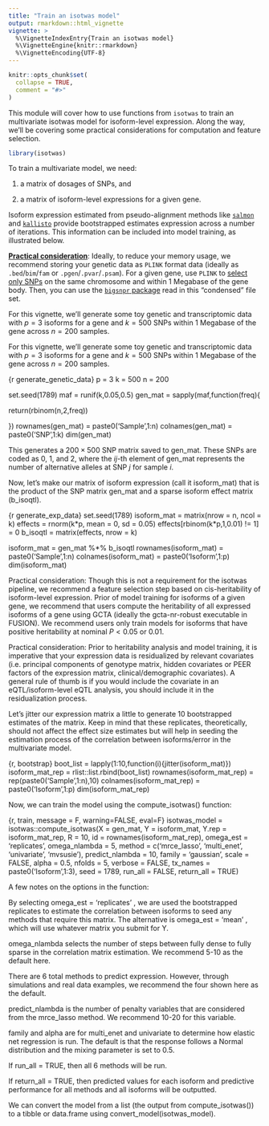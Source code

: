 ```yaml
---
title: "Train an isotwas model"
output: rmarkdown::html_vignette
vignette: >
  %\VignetteIndexEntry{Train an isotwas model}
  %\VignetteEngine{knitr::rmarkdown}
  %\VignetteEncoding{UTF-8}
---
```


```r
knitr::opts_chunk$set(
  collapse = TRUE,
  comment = "#>"
)
```

This module will cover how to use functions from `isotwas` to train an multivariate isotwas model for isoform-level expression. Along the way, we'll be covering some practical considerations for computation and feature selection.

```r
library(isotwas)
```

To train a multivariate model, we need:

1.  a matrix of dosages of SNPs, and

2.  a matrix of isoform-level expressions for a given gene.

Isoform expression estimated from pseudo-alignment methods like [`salmon`](https://combine-lab.github.io/salmon/) and [`kallisto`](https://pachterlab.github.io/kallisto/) provide bootstrapped estimates expression across a number of iterations. This information can be included into model training, as illustrated below.

[**Practical consideration**]{.ul}: Ideally, to reduce your memory usage, we recommend storing your genetic data as `PLINK` format data (ideally as `.bed`/`bim`/`fam` or `.pgen`/`.pvar`/`.psam`). For a given gene, use `PLINK` to [select only SNPs](https://www.cog-genomics.org/plink/2.0/filter) on the same chromosome and within 1 Megabase of the gene body. Then, you can use the [`bigsnpr` package](https://privefl.github.io/bigsnpr/) read in this "condensed" file set.

For this vignette, we'll generate some toy genetic and transcriptomic data with $p = 3$ isoforms for a gene and $k = 500$ SNPs within 1 Megabase of the gene across $n = 200$ samples.

For this vignette, we'll generate some toy genetic and transcriptomic data with $p = 3$ isoforms for a gene and $k = 500$ SNPs within 1 Megabase of the gene across $n = 200$ samples.

{r generate_genetic_data}
p = 3
k = 500
n = 200

set.seed(1789)
maf = runif(k,0.05,0.5)
gen_mat = sapply(maf,function(freq){
  
  return(rbinom(n,2,freq))
  
})
rownames(gen_mat) = paste0('Sample',1:n)
colnames(gen_mat) = paste0('SNP',1:k)
dim(gen_mat)

This generates a $200 \times 500$ SNP matrix saved to gen_mat. These SNPs are coded as 0, 1, and 2, where the $ij$-th element of gen_mat represents the number of alternative alleles at SNP $j$ for sample $i$.

Now, let's make our matrix of isoform expression (call it isoform_mat) that is the product of the SNP matrix gen_mat and a sparse isoform effect matrix (b_isoqtl).

{r generate_exp_data}
set.seed(1789)
isoform_mat = matrix(nrow = n,
                     ncol = k)
effects = rnorm(k*p,
                mean = 0,
                sd = 0.05)
effects[rbinom(k*p,1,0.01) != 1] = 0
b_isoqtl = matrix(effects,
                  nrow = k)

isoform_mat = gen_mat %*% b_isoqtl
rownames(isoform_mat) = paste0('Sample',1:n)
colnames(isoform_mat) = paste0('Isoform',1:p)
dim(isoform_mat)

Practical consideration: Though this is not a requirement for the isotwas pipeline, we recommend a feature selection step based on cis-heritability of isoform-level expression. Prior of model training for isoforms of a given gene, we recommend that users compute the heritability of all expressed isoforms of a gene using GCTA (ideally the gcta-nr-robust executable in FUSION). We recommend users only train models for isoforms that have positive heritability at nominal $P < 0.05$ or $0.01$.

Practical consideration: Prior to heritability analysis and model training, it is imperative that your expression data is residualized by relevant covariates (i.e. principal components of genotype matrix, hidden covariates or PEER factors of the expression matrix, clinical/demographic covariates). A general rule of thumb is if you would include the covariate in an eQTL/isoform-level eQTL analysis, you should include it in the residualization process.

Let's jitter our expression matrix a little to generate 10 bootstrapped estimates of the matrix. Keep in mind that these replicates, theoretically, should not affect the effect size estimates but will help in seeding the estimation process of the correlation between isoforms/error in the multivariate model.

{r, bootstrap}
boot_list = lapply(1:10,function(i){jitter(isoform_mat)})
isoform_mat_rep = rlist::list.rbind(boot_list)
rownames(isoform_mat_rep) = rep(paste0('Sample',1:n),10)
colnames(isoform_mat_rep) = paste0('Isoform',1:p)
dim(isoform_mat_rep)

Now, we can train the model using the compute_isotwas() function:

{r, train, message = F, warning=FALSE, eval=F}
isotwas_model = isotwas::compute_isotwas(X = gen_mat,
                                Y = isoform_mat,
                                Y.rep = isoform_mat_rep,
                                R = 10,
                                id = rownames(isoform_mat_rep),
                                omega_est = 'replicates',
                                omega_nlambda = 5,
                                method = c('mrce_lasso',
                                           'multi_enet',
                                           'univariate',
                                           'mvsusie'),
                                predict_nlambda = 10,
                                family = 'gaussian',
                                scale = FALSE,
                                alpha = 0.5,
                                nfolds = 5,
                                verbose = FALSE,
                                tx_names = paste0('Isoform',1:3),
                                seed = 1789,
                                run_all = FALSE,
                                return_all = TRUE)

A few notes on the options in the function:

By selecting omega_est = 'replicates' , we are used the bootstrapped replicates to estimate the correlation between isoforms to seed any methods that require this matrix. The alternative is omega_est = 'mean' , which will use whatever matrix you submit for Y.

omega_nlambda selects the number of steps between fully dense to fully sparse in the correlation matrix estimation. We recommend 5-10 as the default here.

There are 6 total methods to predict expression. However, through simulations and real data examples, we recommend the four shown here as the default.

predict_nlambda is the number of penalty variables that are considered from the mrce_lasso method. We recommend 10-20 for this variable.

family and alpha are for multi_enet and univariate to determine how elastic net regression is run. The default is that the response follows a Normal distribution and the mixing parameter is set to 0.5.

If run_all = TRUE, then all 6 methods will be run.

If return_all = TRUE, then predicted values for each isoform and predictive performance for all methods and all isoforms will be outputted.

We can convert the model from a list (the output from compute_isotwas()) to a tibble or data.frame using convert_model(isotwas_model).
